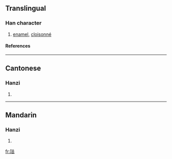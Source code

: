 {{see|琺}}

==Translingual==
===Han character===
{{Han char|rn=96|rad=玉|as=05|sn=9|four=|canj=一土土戈 (MGGI)}}
# [[enamel]], [[cloisonné]]
====References====
{{Han ref|kx=0730.081|dkj=20934|dj=1141.200|hdz=80018.170|uh=73D0|ud=29648}}

----
==Cantonese==
===Hanzi===
{{yue-hanzi|jyut=|y=faat3}}
# {{defn|Cantonese}}

----
==Mandarin==
===Hanzi===
{{cmn-hanzi|tra=琺|pin=[[fà]] (fa4)|wg=fa<sup>4</sup>}}
# {{defn|Mandarin}}

[[fr:珐]]